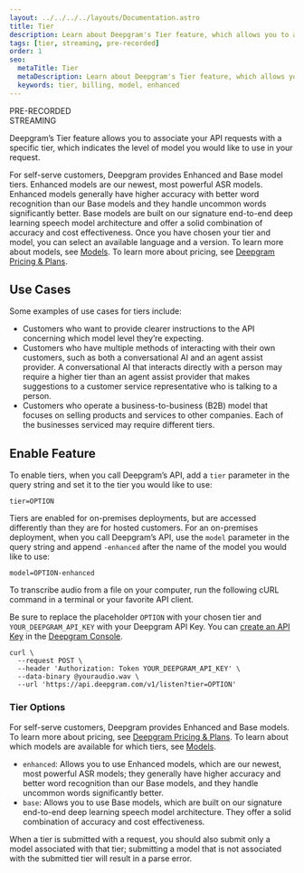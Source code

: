 ```yaml
---
layout: ../../../../layouts/Documentation.astro
title: Tier
description: Learn about Deepgram's Tier feature, which allows you to associate your API requests with a specific tier.
tags: [tier, streaming, pre-recorded]
order: 1
seo:
  metaTitle: Tier
  metaDescription: Learn about Deepgram's Tier feature, which allows you to associate your API requests with a specific tier.
  keywords: tier, billing, model, enhanced
---
```


<div class="badge">PRE-RECORDED</div>
<div class="badge">STREAMING</div>

Deepgram’s Tier feature allows you to associate your API requests with a specific tier, which indicates the level of model you would like to use in your request.

For self-serve customers, Deepgram provides Enhanced and Base model tiers. Enhanced models are our newest, most powerful ASR models. Enhanced models generally have higher accuracy with better word recognition than our Base models and they handle uncommon words significantly better. Base models are built on our signature end-to-end deep learning speech model architecture and offer a solid combination of accuracy and cost effectiveness. Once you have chosen your tier and model, you can select an available language and a version. To learn more about models, see [Models](/documentation/features/model/). To learn more about pricing, see [Deepgram Pricing & Plans](https://deepgram.com/pricing/).

## Use Cases

Some examples of use cases for tiers include:

- Customers who want to provide clearer instructions to the API concerning which model level they’re expecting.
- Customers who have multiple methods of interacting with their own customers, such as both a conversational AI and an agent assist provider. A conversational AI that interacts directly with a person may require a higher tier than an agent assist provider that makes suggestions to a customer service representative who is talking to a person.
- Customers who operate a business-to-business (B2B) model that focuses on selling products and services to other companies. Each of the businesses serviced may require different tiers.

## Enable Feature

To enable tiers, when you call Deepgram’s API, add a `tier` parameter in the query string and set it to the tier you would like to use:

`tier=OPTION`

<Alert type="warning">

Tiers are enabled for on-premises deployments, but are accessed differently than they are for hosted customers. For an on-premises deployment, when you call Deepgram’s API, use the `model` parameter in the query string and append `-enhanced` after the name of the model you would like to use:

`model=OPTION-enhanced`

</Alert>

To transcribe audio from a file on your computer, run the following cURL command in a terminal or your favorite API client.

<Alert type="info">

Be sure to replace the placeholder `OPTION` with your chosen tier and `YOUR_DEEPGRAM_API_KEY` with your Deepgram API Key. You can [create an API Key](/documentation/getting-started/authentication/#create-an-api-key) in the [Deepgram Console](https://console.deepgram.com).

</Alert>

<CodeGroup title="curl">

<CodeBlock label="curl" active>

```curl
curl \
  --request POST \
  --header 'Authorization: Token YOUR_DEEPGRAM_API_KEY' \
  --data-binary @youraudio.wav \
  --url 'https://api.deepgram.com/v1/listen?tier=OPTION'
```

</CodeBlock>

</CodeGroup>

### Tier Options

For self-serve customers, Deepgram provides Enhanced and Base models. To learn more about pricing, see [Deepgram Pricing & Plans](https://deepgram.com/pricing/). To learn about which models are available for which tiers, see [Models](/documentation/features/model/).

- `enhanced`: Allows you to use Enhanced models, which are our newest, most powerful ASR models; they generally have higher accuracy and better word recognition than our Base models, and they handle uncommon words significantly better.
- `base`: Allows you to use Base models, which are built on our signature end-to-end deep learning speech model architecture. They offer a solid combination of accuracy and cost effectiveness.

<Alert type="warning">

When a tier is submitted with a request, you should also submit only a model associated with that tier; submitting a model that is not associated with the submitted tier will result in a parse error.

</Alert>
